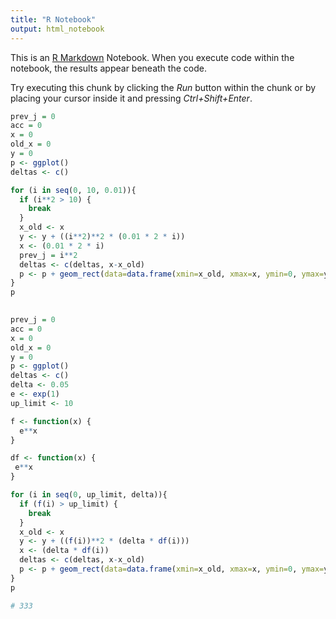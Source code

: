 ```yaml
---
title: "R Notebook"
output: html_notebook
---
```


This is an [R Markdown](http://rmarkdown.rstudio.com) Notebook. When you execute code within the notebook, the results appear beneath the code. 

Try executing this chunk by clicking the *Run* button within the chunk or by placing your cursor inside it and pressing *Ctrl+Shift+Enter*. 

```r
prev_j = 0
acc = 0
x = 0
old_x = 0
y = 0
p <- ggplot()
deltas <- c()

for (i in seq(0, 10, 0.01)){
  if (i**2 > 10) { 
    break
  }
  x_old <- x
  y <- y + ((i**2)**2 * (0.01 * 2 * i))
  x <- (0.01 * 2 * i)
  prev_j = i**2
  deltas <- c(deltas, x-x_old)
  p <- p + geom_rect(data=data.frame(xmin=x_old, xmax=x, ymin=0, ymax=y), aes(xmin=xmin, xmax=xmax, ymin=ymin,ymax=ymax), fill="red", alpha=0.2) 
}
p
 
```


```r
prev_j = 0
acc = 0
x = 0
old_x = 0
y = 0
p <- ggplot()
deltas <- c()
delta <- 0.05
e <- exp(1)
up_limit <- 10

f <- function(x) {
  e**x
}

df <- function(x) {
 e**x 
}

for (i in seq(0, up_limit, delta)){
  if (f(i) > up_limit) { 
    break
  }
  x_old <- x
  y <- y + ((f(i))**2 * (delta * df(i)))
  x <- (delta * df(i))
  deltas <- c(deltas, x-x_old)
  p <- p + geom_rect(data=data.frame(xmin=x_old, xmax=x, ymin=0, ymax=y), aes(xmin=xmin, xmax=xmax, ymin=ymin,ymax=ymax), fill="red", alpha=0.2) 
}
p

# 333 
```
